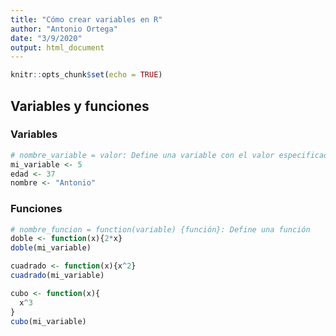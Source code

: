 ```yaml
---
title: "Cómo crear variables en R"
author: "Antonio Ortega"
date: "3/9/2020"
output: html_document
---
```


```r
knitr::opts_chunk$set(echo = TRUE)
```

## Variables y funciones

### Variables
```r
# nombre_variable = valor: Define una variable con el valor especificado
mi_variable <- 5
edad <- 37
nombre <- "Antonio"
```


### Funciones
```r
# nombre_funcion = function(variable) {función}: Define una función
doble <- function(x){2*x}
doble(mi_variable)
```

```r
cuadrado <- function(x){x^2}
cuadrado(mi_variable)
```

```r
cubo <- function(x){
  x^3
}
cubo(mi_variable)
```

